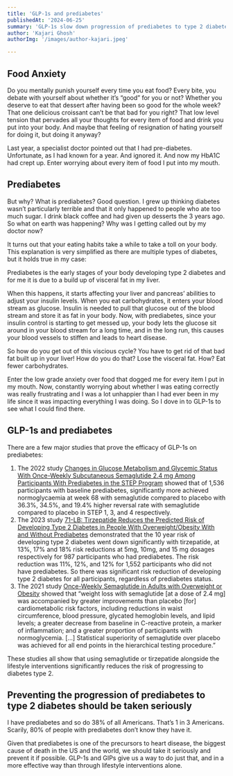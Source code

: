```yaml
---
title: 'GLP-1s and prediabetes'
publishedAt: '2024-06-25'
summary: 'GLP-1s slow down progression of prediabetes to type 2 diabetes using a number of different pathways'
author: 'Kajari Ghosh'
authorImg: '/images/author-kajari.jpeg'

---
```

## Food Anxiety

Do you mentally punish yourself every time you eat food? Every bite, you debate with yourself about whether it’s “good” for you or not? Whether you deserve to eat that dessert after having been so good for the whole week? That one delicious croissant can’t be that bad for you right? That low level tension that pervades all your thoughts for every item of food and drink you put into your body. And maybe that feeling of resignation of hating yourself for doing it, but doing it anyway?

Last year, a specialist doctor pointed out that I had pre-diabetes. Unfortunate, as I had known for a year. And ignored it. And now my HbA1C had crept up. Enter worrying about every item of food I put into my mouth. 

## Prediabetes

But why? What is prediabetes? Good question. I grew up thinking diabetes wasn’t particularly terrible and that it only happened to people who ate too much sugar. I drink black coffee and had given up desserts the 3 years ago. So what on earth was happening? Why was I getting called out by my doctor now?

It turns out that your eating habits take a while to take a toll on your body. This explanation is very simplified as there are multiple types of diabetes, but it holds true in my case:

Prediabetes is the early stages of your body developing type 2 diabetes and for me it is due to a build up of visceral fat in my liver. 

When this happens, it starts affecting your liver and pancreas’ abilities to adjust your insulin levels. When you eat carbohydrates, it enters your blood stream as glucose. Insulin is needed to pull that glucose out of the blood stream and store it as fat in your body. Now, with prediabetes, since your insulin control is starting to get messed up, your body lets the glucose sit around in your blood stream for a long time, and in the long run, this causes your blood vessels to stiffen and leads to heart disease. 

So how do you get out of this viscious cycle? You have to get rid of that bad fat built up in your liver! How do you do that? Lose the visceral fat. How? Eat fewer carbohydrates.

Enter the low grade anxiety over food that dogged me for every item I put in my mouth. Now, constantly worrying about whether I was eating correctly was really frustrating and I was a lot unhappier than I had ever been in my life since it was impacting everything I was doing. So I dove in to GLP-1s to see what I could find there.

## GLP-1s and prediabetes

There are a few major studies that prove the efficacy of GLP-1s on prediabetes: 

1. The 2022 study [Changes in Glucose Metabolism and Glycemic Status With Once-Weekly Subcutaneous Semaglutide 2.4 mg Among Participants With Prediabetes in the STEP Program](https://pubmed.ncbi.nlm.nih.gov/35724304/) showed that of 1,536 participants with baseline prediabetes, significantly more achieved normoglycaemia at week 68 with semaglutide compared to placebo with 36.3%, 34.5%, and 19.4% higher reversal rate with semaglutide compared to placebo in STEP 1, 3, and 4 respectively.
2. The 2023 study [71-LB: Tirzepatide Reduces the Predicted Risk of Developing Type 2 Diabetes in People With Overweight/Obesity With and Without Prediabetes](https://diabetesjournals.org/diabetes/article/72/Supplement_1/71-LB/150353/71-LB-Tirzepatide-Reduces-the-Predicted-Risk-of)  demonstrated that the 10 year risk of developing type 2 diabetes went down significantly with tirzepatide, at 13%, 17% and 18% risk reductions at 5mg, 10mg, and 15 mg dosages respectively for 987 participants who had prediabetes. The risk reduction was  11%, 12%, and 12% for 1,552 participants who did not have prediabetes. So there was significant risk reduction of developing type 2 diabetes for all participants, regardless of prediabetes status.
3. The 2021 study [Once-Weekly Semaglutide in Adults with Overweight or Obesity](https://www.nejm.org/doi/full/10.1056/NEJMoa2032183) showed that “weight loss with semaglutide [at a dose of 2.4 mg] was accompanied by greater improvements than placebo [for] cardiometabolic risk factors, including reductions in waist circumference, blood pressure, glycated hemoglobin levels, and lipid levels; a greater decrease from baseline in C-reactive protein, a marker of inflammation; and a greater proportion of participants with normoglycemia. [...] Statistical superiority of semaglutide over placebo was achieved for all end points in the hierarchical testing procedure.”

These studies all show that using semaglutide or tirzepatide alongside the lifestyle interventions significantly reduces the risk of progressing to diabetes type 2.

## Preventing the progression of prediabetes to type 2 diabetes should be taken seriously

I have prediabetes and so do 38% of all Americans. That’s 1 in 3 Americans. Scarily, 80% of people with prediabetes don’t know they have it.

Given that prediabetes is one of the precursors to heart disease, the biggest cause of death in the US and the world, we should take it seriously and prevent it if possible. GLP-1s and GIPs give us a way to do just that, and in a more effective way than through lifestyle interventions alone.